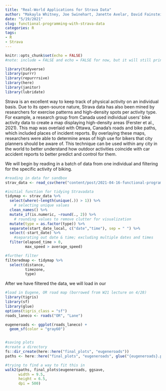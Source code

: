 ```yaml
---
title: "Real-World Applications for Strava Data"
author: "Makayla Whitney, Joe Swinehart, Janette Avelar, David Fainstein"
date: "5/19/2021"
slug: functional-programming-with-strava-data
categories: R
tags:
- R
- Strava
---
```



```r
knitr::opts_chunk$set(echo = FALSE)
#note: include = FALSE and echo = FALSE for now, but it will still print messages and can be coerced to show full chunks of code if we desire

library(tidyverse)
library(purrr)
library(repurrrsive)
library(here)
library(janitor)
library(lubridate)

```

Strava is an excellent way to keep track of physical activity on an individual basis. Due to its open-source nature, Strava data has also been mined by researchers for exercise patterns and high-density spots per activity type. For example, a research group from Canada used individual users' bike activity data to create a map displaying high-density areas (Ferster et al., 2021). This map was overlaid with Ottawa, Canada's roads and bike paths, which included places of incident reports. By overlaying these maps, researchers were able to determine areas of high use for bikers that city planners should be aware of. This technique can be used within any city in the world to better understand how outdoor activities coincide with car accident reports to better predict and control for them. 

We will begin by reading in a batch of data from one individual and filtering for the specific activity of biking. 

```r
#reading in data for sandbox
strav_data <- read_csv(here("content/post/2021-04-16-functional-programming-with-strava-data/data", "strav_csv.csv"))

#initial function for tidying Stravadata
tidymap <- strav_data %>% 
  select(where(~length(unique(.)) > 1)) %>%
    # selecting unique values
  clean_names() %>% 
  mutate_if(is.numeric, ~round(., 2)) %>% 
    # rounding values to remove clutter for visualization
  mutate(type = as.factor(type)) %>% 
  separate(start_date_local, c("date","time"), sep = " ") %>% 
  select(-start_date) %>% 
    #separating out date & time; excluding multiple dates and times
  filter(elapsed_time > 0,
         max_speed > average_speed)

#further filter
filteredmap <- tidymap %>%
  select(distance,
         timezone,
         type)

```

After we have filtered the data, we will load in our 

```r
#load in Eugene, OR road map (borrowed from W21 lecture on 4/28)
library(tigris)
library(sf)
library(glue)
options(tigris_class = "sf")
roads_laneco <- roads("OR", "Lane")

eugeneroads <- ggplot(roads_laneco) +
  geom_sf(color = "gray60")


```


```r

````


```r

#saving plots
#create a directory
fs::dir_create(here::here("final_plots", "eugeneroads"))
paths <- here::here("final_plots", "eugeneroads", glue("{eugeneroads}.png"))

#trying to find a way to fit this in
walk2(paths, final_plots$eugeneroads, ggsave,
      width = 9.5, 
      height = 6.5,
      dpi = 500)

````

